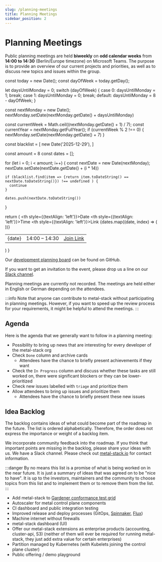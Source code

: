 ```yaml
---
slug: /planning-meetings
title: Planning Meetings
sidebar_position: 2
---
```


# Planning Meetings

Public planning meetings are held **biweekly** on **odd calendar weeks** from **14:00 to 14:30** (Berlin/Europe timezone) on Microsoft Teams. The purpose is to provide an overview of our current projects and priorities, as well as to discuss new topics and issues within the group.

  const today = new Date();
  const dayOfWeek = today.getDay();

  let daysUntilMonday = 0;
  switch (dayOfWeek) {
    case 0:
      daysUntilMonday = 1;
      break;
    case 1:
      daysUntilMonday = 0;
      break;
    default:
      daysUntilMonday = 8 - dayOfWeek;
  }

  const nextMonday = new Date();
  nextMonday.setDate(nextMonday.getDate() + daysUntilMonday)

  const currentWeek = Math.ceil((nextMonday.getDate() + 1) / 7);
  const currentYear = nextMonday.getFullYear();
  if (currentWeek % 2 !== 0) {
    nextMonday.setDate(nextMonday.getDate() + 7)
  }

  const blacklist = [
    new Date('2025-12-29'),
  ]

  const amount = 8
  const dates = [];

  for (let i = 0; i < amount; i++) {
    const nextDate = new Date(nextMonday);
    nextDate.setDate(nextDate.getDate() + (i * 14))

    if (blacklist.find(item => {return item.toDateString() == nextDate.toDateString()}) !== undefined ) {
      continue
    }

    dates.push(nextDate.toDateString())
  }

  return (
    <table>
      <thead>
        <tr>
          <th style={{textAlign: 'left'}}>Date</th>
          <th style={{textAlign: 'left'}}>Time</th>
          <th style={{textAlign: 'left'}}>Link</th>
        </tr>
      </thead>
      <tbody>
        {dates.map((date, index) => (
          <tr>
            <td key={index}>{date}</td>
            <td >14:00 – 14:30</td>
            <td><a href="https://teams.microsoft.com/l/meetup-join/19%3ameeting_ZTVmNWFkYjYtMzVmYi00ZTMxLTk5ZTUtMGFjYjU2OTk0MjQz%40thread.v2/0?context=%7b%22Tid%22%3a%22f9d9b921-8f78-466d-95fd-4495e73d8d65%22%2c%22Oid%22%3a%228ac2a791-e637-4a90-8505-0a1ee175ebfc%22%7d" target="_blank">Join Link</a></td>
          </tr>
        ))}
      </tbody>
    </table>
  )
}

<PlanningMeetingDatesTable />

Our [development planning board](https://github.com/orgs/metal-stack/projects/34) can be found on GitHub.

[//]: <> (The C025PB1EUKC in the slack url references the #devs channel.)
If you want to get an invitation to the event, please drop us a line on our [Slack channel](https://metal-stack.slack.com/archives/C025PB1EUKC).

Planning meetings are currently not recorded. The meetings are held either in English or German depending on the attendees.

:::info
Note that anyone can contribute to metal-stack without participating in planning meetings. However, if you want to speed up the review process for your requirements, it might be helpful to attend the meetings.
:::

## Agenda

Here is the agenda that we generally want to follow in a planning meeting:

- Possibility to bring up news that are interesting for every developer of the metal-stack org
- Check `Done` column and archive cards
  - Attendees have the chance to briefly present achievements if they want
- Check the `In Progress` column and discuss whether these tasks are still worked on, there were significant blockers or they can be lower-prioritized
- Check new issues labelled with `triage` and prioritize them
- Allow attendees to bring up issues and prioritize them
  - Attendees have the chance to briefly present these new issues

## Idea Backlog

The backlog contains ideas of what could become part of the roadmap in the future. The list is ordered alphabetically. Therefore, the order does not express the importance or weight of a backlog item.

We incorporate community feedback into the roadmap. If you think that important points are missing in the backlog, please share your ideas with us. We have a Slack channel. Please check out [metal-stack.io](https://metal-stack.io) for contact information.

:::danger
By no means this list is a promise of what is being worked on in the near future. It is just a summary of ideas that was agreed on to be "nice to have". It is up to the investors, maintainers and the community to choose topics from this list and to implement them or to remove them from the list.
:::

- Add metal-stack to [Gardener conformance test grid](https://testgrid.k8s.io/gardener-all)
- Autoscaler for metal control plane components
- CI dashboard and public integration testing
- Improved release and deploy processes (GitOps, [Spinnaker](https://spinnaker.io/), [Flux](https://fluxcd.io/))
- Machine internet without firewalls
- metal-stack dashboard (UI)
- Offer our metal-stack extensions as enterprise products (accounting, cluster-api, S3) (neither of them will ever be required for running metal-stack, they just add extra value for certain enterprises)
- Partition managed by Kubernetes (with Kubelets joining the control plane cluster)
- Public offering / demo playground
